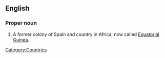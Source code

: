 ==English==
{{wikipedia}}
===Proper noun===
{{en-proper noun|sg=[[Spanish]] [[Guinea]]}}

# A former colony of Spain and country in Africa, now called [[Equatorial Guinea]].

[[Category:Countries]]